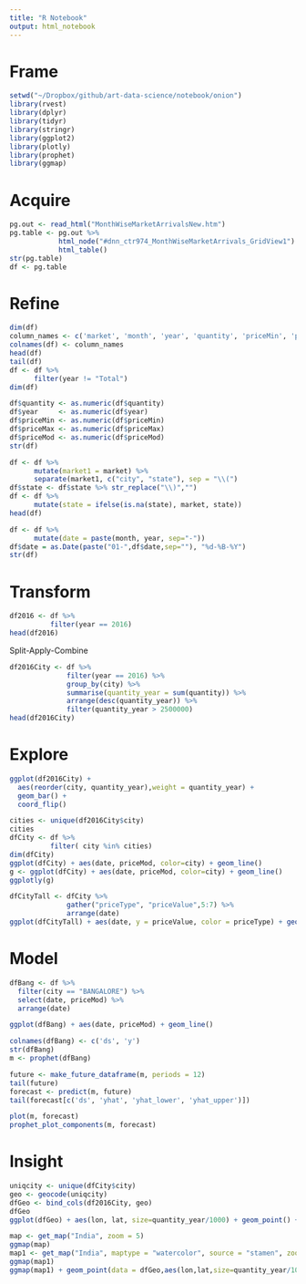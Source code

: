 ```yaml
---
title: "R Notebook"
output: html_notebook
---
```


# Frame

```r
setwd("~/Dropbox/github/art-data-science/notebook/onion")
library(rvest)
library(dplyr)
library(tidyr)
library(stringr)
library(ggplot2)
library(plotly)
library(prophet)
library(ggmap)
```

# Acquire

```r
pg.out <- read_html("MonthWiseMarketArrivalsNew.htm")
pg.table <- pg.out %>%
            html_node("#dnn_ctr974_MonthWiseMarketArrivals_GridView1") %>%
            html_table()
str(pg.table)
df <- pg.table
```

# Refine 

```r
dim(df)
column_names <- c('market', 'month', 'year', 'quantity', 'priceMin', 'priceMax', 'priceMod')
colnames(df) <- column_names
head(df)
tail(df)
df <- df %>%
      filter(year != "Total")
dim(df)
```


```r
df$quantity <- as.numeric(df$quantity)
df$year     <- as.numeric(df$year)
df$priceMin <- as.numeric(df$priceMin)
df$priceMax <- as.numeric(df$priceMax)
df$priceMod <- as.numeric(df$priceMod)
str(df)
```


```r
df <- df %>%
      mutate(market1 = market) %>%
      separate(market1, c("city", "state"), sep = "\\(")
df$state <- df$state %>% str_replace("\\)","")
df <- df %>%
      mutate(state = ifelse(is.na(state), market, state))
head(df)
```     

```r
df <- df %>%
      mutate(date = paste(month, year, sep="-"))
df$date = as.Date(paste("01-",df$date,sep=""), "%d-%B-%Y")
str(df)
```
 

# Transform
```r
df2016 <- df %>%
          filter(year == 2016)
head(df2016)
```

Split-Apply-Combine
```r
df2016City <- df %>%
              filter(year == 2016) %>%
              group_by(city) %>%
              summarise(quantity_year = sum(quantity)) %>%
              arrange(desc(quantity_year)) %>%
              filter(quantity_year > 2500000)
head(df2016City)
```

# Explore 

```r
ggplot(df2016City) + 
  aes(reorder(city, quantity_year),weight = quantity_year) + 
  geom_bar() + 
  coord_flip()

```

```r
cities <- unique(df2016City$city)
cities
dfCity <- df %>%
          filter( city %in% cities)
dim(dfCity)  
ggplot(dfCity) + aes(date, priceMod, color=city) + geom_line()
g <- ggplot(dfCity) + aes(date, priceMod, color=city) + geom_line()
ggplotly(g)

```

```r
dfCityTall <- dfCity %>%
              gather("priceType", "priceValue",5:7) %>%
              arrange(date)
ggplot(dfCityTall) + aes(date, y = priceValue, color = priceType) + geom_line() + facet_wrap(~city)

```


# Model

```r
dfBang <- df %>%
  filter(city == "BANGALORE") %>%
  select(date, priceMod) %>%
  arrange(date)

ggplot(dfBang) + aes(date, priceMod) + geom_line()
```
  
```r
colnames(dfBang) <- c('ds', 'y')
str(dfBang)
m <- prophet(dfBang)

future <- make_future_dataframe(m, periods = 12)
tail(future)
forecast <- predict(m, future)
tail(forecast[c('ds', 'yhat', 'yhat_lower', 'yhat_upper')])

plot(m, forecast)
prophet_plot_components(m, forecast)

```


# Insight
```r
uniqcity <- unique(dfCity$city)
geo <- geocode(uniqcity)
dfGeo <- bind_cols(df2016City, geo)
dfGeo
ggplot(dfGeo) + aes(lon, lat, size=quantity_year/1000) + geom_point() + coord_map()
```

```r
map <- get_map("India", zoom = 5)
ggmap(map)
map1 <- get_map("India", maptype = "watercolor", source = "stamen", zoom = 5)
ggmap(map1)
ggmap(map1) + geom_point(data = dfGeo,aes(lon,lat,size=quantity_year/1000,color=city))
```

